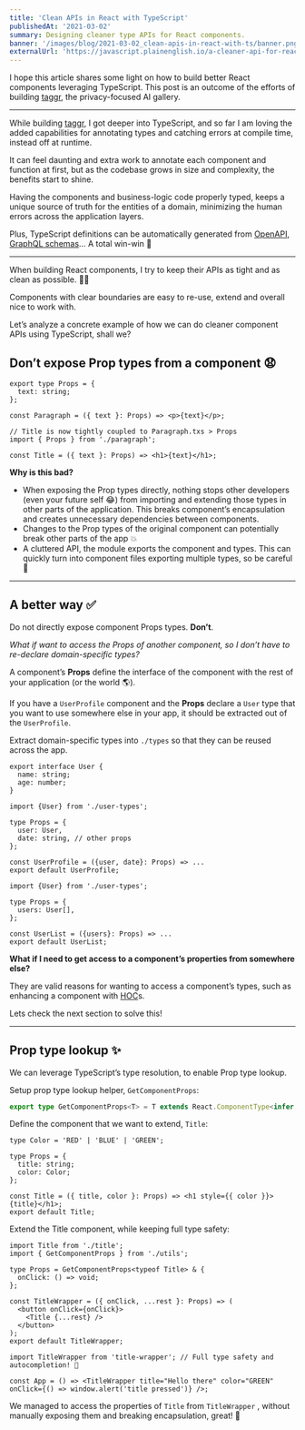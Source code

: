 ```yaml
---
title: 'Clean APIs in React with TypeScript'
publishedAt: '2021-03-02'
summary: Designing cleaner type APIs for React components.
banner: '/images/blog/2021-03-02_clean-apis-in-react-with-ts/banner.png'
externalUrl: 'https://javascript.plainenglish.io/a-cleaner-api-for-react-ts-components-47d0704a508c'
---
```


I hope this article shares some light on how to build better React components leveraging TypeScript. This post is an outcome of the efforts of building [taggr](https://taggr.ai/), the privacy-focused AI gallery.

---

While building [taggr](https://taggr.ai/), I got deeper into TypeScript, and so far I am loving the added capabilities for annotating types and catching errors at compile time, instead off at runtime.

It can feel daunting and extra work to annotate each component and function at first, but as the codebase grows in size and complexity, the benefits start to shine.

Having the components and business-logic code properly typed, keeps a unique source of truth for the entities of a domain, minimizing the human errors across the application layers.

Plus, TypeScript definitions can be automatically generated from [OpenAPI](https://github.com/drwpow/openapi-typescript), [GraphQL schemas](https://graphql-code-generator.com/docs/plugins/typescript)… A total win-win 🎉

---

When building React components, I try to keep their APIs as tight and as clean as possible. 🧹💨

Components with clear boundaries are easy to re-use, extend and overall nice to work with.

Let’s analyze a concrete example of how we can do cleaner component APIs using TypeScript, shall we?

## Don’t expose Prop types from a component 😧

```typescript:paragraph.tsx
export type Props = {
  text: string;
};

const Paragraph = ({ text }: Props) => <p>{text}</p>;
```

```typescript:title.tsx
// Title is now tightly coupled to Paragraph.txs > Props
import { Props } from './paragraph';

const Title = ({ text }: Props) => <h1>{text}</h1>;
```

**Why is this bad?**

- When exposing the Prop types directly, nothing stops other developers (even your future self 😂) from importing and extending those types in other parts of the application. This breaks component’s encapsulation and creates unnecessary dependencies between components.
- Changes to the Prop types of the original component can potentially break other parts of the app 💥
- A cluttered API, the module exports the component and types. This can quickly turn into component files exporting multiple types, so be careful 🧐

---

## A better way ✅

Do not directly expose component Props types. **Don’t**.

_What if want to access the Props of another component, so I don’t have to re-declare domain-specific types?_

A component’s **Props** define the interface of the component with the rest of your application (or the world 🌎).

If you have a `UserProfile` component and the **Props** declare a `User` type that you want to use somewhere else in your app, it should be extracted out of the `UserProfile`.

Extract domain-specific types into `./types` so that they can be reused across the app.

```typescript:user-types.tsx
export interface User {
  name: string;
  age: number;
}
```

```typescript:user-profile.tsx
import {User} from './user-types';

type Props = {
  user: User,
  date: string, // other props
};

const UserProfile = ({user, date}: Props) => ...
export default UserProfile;
```

```typescript:user-list.tsx
import {User} from './user-types';

type Props = {
  users: User[],
};

const UserList = ({users}: Props) => ...
export default UserList;
```

**What if I need to get access to a component’s properties from somewhere else?**

They are valid reasons for wanting to access a component’s types, such as enhancing a component with [HOC](https://medium.com/javascript-scene/do-react-hooks-replace-higher-order-components-hocs-7ae4a08b7b58)s.

Lets check the next section to solve this!

---

## Prop type lookup ✨

We can leverage TypeScript’s type resolution, to enable Prop type lookup.

Setup prop type lookup helper, `GetComponentProps`:

```typescript:utils.ts
export type GetComponentProps<T> = T extends React.ComponentType<infer P> | React.Component<infer P> ? P : never;
```

Define the component that we want to extend, `Title`:

```typescript:title.tsx
type Color = 'RED' | 'BLUE' | 'GREEN';

type Props = {
  title: string;
  color: Color;
};

const Title = ({ title, color }: Props) => <h1 style={{ color }}>{title}</h1>;
export default Title;
```

Extend the Title component, while keeping full type safety:

```typescript:title-wrapper.tsx
import Title from './title';
import { GetComponentProps } from './utils';

type Props = GetComponentProps<typeof Title> & {
  onClick: () => void;
};

const TitleWrapper = ({ onClick, ...rest }: Props) => (
  <button onClick={onClick}>
    <Title {...rest} />
  </button>
);
export default TitleWrapper;
```

```typescript:index.tsx
import TitleWrapper from 'title-wrapper'; // Full type safety and autocompletion! 🎉

const App = () => <TitleWrapper title="Hello there" color="GREEN" onClick={() => window.alert('title pressed')} />;
```

We managed to access the properties of `Title` from `TitleWrapper` , without manually exposing them and breaking encapsulation, great! 🎉
